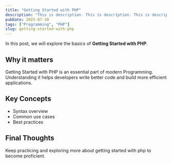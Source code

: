 ```yaml
---
title: "Getting Started with PHP"
description: "This is description. This is description. This is description. This is description. This is description. This is description. This is description. "
pubDate: 2025-07-30
tags: ["Programming", "PHP"]
slug: getting-started-with-php
---
```


In this post, we will explore the basics of **Getting Started with PHP**.

## Why it matters

Getting Started with PHP is an essential part of modern Programming. Understanding it helps developers write better code and build more efficient applications.

## Key Concepts

- Syntax overview
- Common use cases
- Best practices

## Final Thoughts

Keep practicing and exploring more about getting started with php to become proficient.
